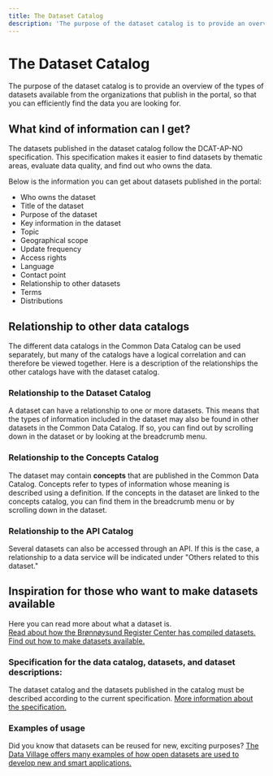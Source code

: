 ```yaml
---
title: The Dataset Catalog
description: 'The purpose of the dataset catalog is to provide an overview of the types of datasets available from the organizations that publish in the portal.'
---
```


# The Dataset Catalog

<Ingress>
    The purpose of the dataset catalog is to provide an overview of the types of datasets available from the organizations that publish in the portal, so that you can efficiently find the data you are looking for.
</Ingress>

<CatalogPromo
    text='Would you like to search the dataset catalog?'
    button='Find dataset →'
    link='/datasets'
/>

## What kind of information can I get?

The datasets published in the dataset catalog follow the DCAT-AP-NO specification. This specification makes it easier to find datasets by thematic areas, evaluate data quality, and find out who owns the data.

Below is the information you can get about datasets published in the portal:

-   Who owns the dataset
-   Title of the dataset
-   Purpose of the dataset
-   Key information in the dataset
-   Topic
-   Geographical scope
-   Update frequency
-   Access rights
-   Language
-   Contact point
-   Relationship to other datasets
-   Terms
-   Distributions

## Relationship to other data catalogs

The different data catalogs in the Common Data Catalog can be used separately, but many of the catalogs have a logical correlation and can therefore be viewed together. Here is a description of the relationships the other catalogs have with the dataset catalog.

### Relationship to the Dataset Catalog

A dataset can have a relationship to one or more datasets. This means that the types of information included in the dataset may also be found in other datasets in the Common Data Catalog. If so, you can find out by scrolling down in the dataset or by looking at the breadcrumb menu.

### Relationship to the Concepts Catalog

The dataset may contain **concepts** that are published in the Common Data Catalog. Concepts refer to types of information whose meaning is described using a definition. If the concepts in the dataset are linked to the concepts catalog, you can find them in the breadcrumb menu or by scrolling down in the dataset.

### Relationship to the API Catalog

Several datasets can also be accessed through an API. If this is the case, a relationship to a data service will be indicated under "Others related to this dataset."

## Inspiration for those who want to make datasets available

Here you can read more about what a dataset is.  
[Read about how the Brønnøysund Register Center has compiled datasets.](https://www.digdir.no/informasjonsforvaltning/hvordan-bestemme-hva-et-datasett-er-og-hvilke-datasett-som-skal-beskrives/2198)  
[Find out how to make datasets available.](https://www.digdir.no/informasjonsforvaltning/steg-6-tilgjengeliggjore/2725)

### Specification for the data catalog, datasets, and dataset descriptions:

The dataset catalog and the datasets published in the catalog must be described according to the current specification. [More information about the specification.](https://data.norge.no/specification/dcat-ap-no/)

### Examples of usage

Did you know that datasets can be reused for new, exciting purposes? [The Data Village offers many examples of how open datasets are used to develop new and smart applications.](https://datalandsbyen.norge.no/category/2/gode-eksempler-p%C3%A5-bruk)
